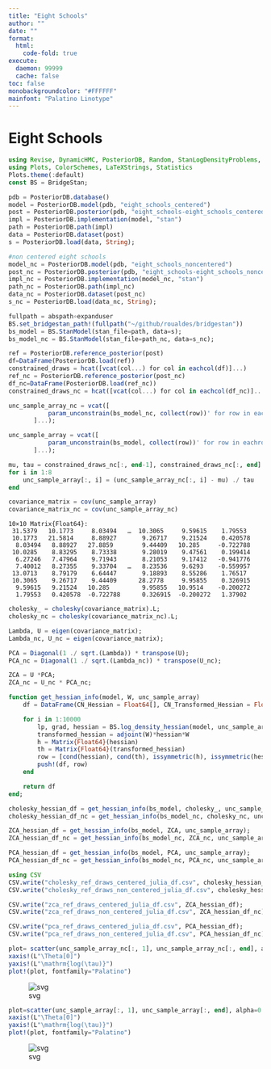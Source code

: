 ```yaml
---
title: "Eight Schools"
author: ""
date: ""
format:
  html:
    code-fold: true
execute: 
  daemon: 99999
  cache: false
toc: false
monobackgroundcolor: "#FFFFFF"
mainfont: "Palatino Linotype"
---
```


# Eight Schools


```julia
using Revise, DynamicHMC, PosteriorDB, Random, StanLogDensityProblems, JSON, BridgeStan, DataFrames, LinearAlgebra, StatsBase, Distributions
using Plots, ColorSchemes, LaTeXStrings, Statistics
Plots.theme(:default)
const BS = BridgeStan;
```


```julia
pdb = PosteriorDB.database()
model = PosteriorDB.model(pdb, "eight_schools_centered")
post = PosteriorDB.posterior(pdb, "eight_schools-eight_schools_centered")
impl = PosteriorDB.implementation(model, "stan")
path = PosteriorDB.path(impl)
data = PosteriorDB.dataset(post)
s = PosteriorDB.load(data, String);

#non centered eight schools
model_nc = PosteriorDB.model(pdb, "eight_schools_noncentered")
post_nc = PosteriorDB.posterior(pdb, "eight_schools-eight_schools_noncentered")
impl_nc = PosteriorDB.implementation(model_nc, "stan")
path_nc = PosteriorDB.path(impl_nc)
data_nc = PosteriorDB.dataset(post_nc)
s_nc = PosteriorDB.load(data_nc, String);
```


```julia
fullpath = abspath∘expanduser
BS.set_bridgestan_path!(fullpath("~/github/roualdes/bridgestan"))
bs_model = BS.StanModel(stan_file=path, data=s);
bs_model_nc = BS.StanModel(stan_file=path_nc, data=s_nc);
```


```julia
ref = PosteriorDB.reference_posterior(post)
df=DataFrame(PosteriorDB.load(ref))
constrained_draws = hcat([vcat(col...) for col in eachcol(df)]...)
ref_nc = PosteriorDB.reference_posterior(post_nc)
df_nc=DataFrame(PosteriorDB.load(ref_nc))
constrained_draws_nc = hcat([vcat(col...) for col in eachcol(df_nc)]...);
```


```julia
unc_sample_array_nc = vcat([
           param_unconstrain(bs_model_nc, collect(row))' for row in eachrow(constrained_draws_nc)
       ]...);

unc_sample_array = vcat([
           param_unconstrain(bs_model, collect(row))' for row in eachrow(constrained_draws)
       ]...);

mu, tau = constrained_draws_nc[:, end-1], constrained_draws_nc[:, end]
for i in 1:8
    unc_sample_array[:, i] = (unc_sample_array_nc[:, i] - mu) ./ tau
end
```


```julia
covariance_matrix = cov(unc_sample_array)
covariance_matrix_nc = cov(unc_sample_array_nc)
```




    10×10 Matrix{Float64}:
     31.5379   10.1773     8.03494   …  10.3065     9.59615    1.79553
     10.1773   21.5814     8.88927       9.26717    9.21524    0.420578
      8.03494   8.88927   27.8859        9.44409   10.285     -0.722788
     10.0285    8.83295    8.73338       9.28019    9.47561    0.199414
      6.27246   7.47964    9.71943       8.21053    9.17412   -0.941776
      7.40012   8.27355    9.33704   …   8.23536    9.6293    -0.559957
     13.0713    8.79179    6.64447       9.18893    8.55286    1.76517
     10.3065    9.26717    9.44409      28.2778     9.95855    0.326915
      9.59615   9.21524   10.285         9.95855   10.9514    -0.200272
      1.79553   0.420578  -0.722788      0.326915  -0.200272   1.37902




```julia
cholesky_ = cholesky(covariance_matrix).L;
cholesky_nc = cholesky(covariance_matrix_nc).L;
```


```julia
Lambda, U = eigen(covariance_matrix);
Lambda_nc, U_nc = eigen(covariance_matrix);
```


```julia
PCA = Diagonal(1 ./ sqrt.(Lambda)) * transpose(U);
PCA_nc = Diagonal(1 ./ sqrt.(Lambda_nc)) * transpose(U_nc);
```


```julia
ZCA = U *PCA;
ZCA_nc = U_nc * PCA_nc;
```


```julia
function get_hessian_info(model, W, unc_sample_array)
    df = DataFrame(CN_Hessian = Float64[], CN_Transformed_Hessian = Float64[], symmetric_hessian = Bool[], symmetric_transformed_hessian = Bool[], positive_definite_hessian = Bool[], positive_definite_transformed_hessian = Bool[])

    for i in 1:10000
        lp, grad, hessian = BS.log_density_hessian(model, unc_sample_array[i, :] );
        transformed_hessian = adjoint(W)*hessian*W
        h = Matrix{Float64}(hessian)
        th = Matrix{Float64}(transformed_hessian)
        row = [cond(hessian), cond(th), issymmetric(h), issymmetric(hessian), isposdef(-hessian), isposdef(-transformed_hessian)]
        push!(df, row)
    end

    return df
end;
```


```julia
cholesky_hessian_df = get_hessian_info(bs_model, cholesky_, unc_sample_array);
cholesky_hessian_df_nc = get_hessian_info(bs_model_nc, cholesky_nc, unc_sample_array_nc);
```


```julia
ZCA_hessian_df = get_hessian_info(bs_model, ZCA, unc_sample_array);
ZCA_hessian_df_nc = get_hessian_info(bs_model_nc, ZCA_nc, unc_sample_array_nc);
```


```julia
PCA_hessian_df = get_hessian_info(bs_model, PCA, unc_sample_array);
PCA_hessian_df_nc = get_hessian_info(bs_model_nc, PCA_nc, unc_sample_array_nc);
```


```julia
using CSV
CSV.write("cholesky_ref_draws_centered_julia_df.csv", cholesky_hessian_df);
CSV.write("cholesky_ref_draws_non_centered_julia_df.csv", cholesky_hessian_df_nc);

CSV.write("zca_ref_draws_centered_julia_df.csv", ZCA_hessian_df);
CSV.write("zca_ref_draws_non_centered_julia_df.csv", ZCA_hessian_df_nc);

CSV.write("pca_ref_draws_centered_julia_df.csv", PCA_hessian_df);
CSV.write("pca_ref_draws_non_centered_julia_df.csv", PCA_hessian_df_nc);
```


```julia
plot= scatter(unc_sample_array_nc[:, 1], unc_sample_array_nc[:, end], alpha=0.1, label="Non Centered")
xaxis!(L"\Theta[0]")
yaxis!(L"\mathrm{log(\tau)}")
plot!(plot, fontfamily="Palatino")
```




    
![svg](output_16_0.svg)
    




```julia
plot=scatter(unc_sample_array[:, 1], unc_sample_array[:, end], alpha=0.1, label="Centered")
xaxis!(L"\Theta[0]")
yaxis!(L"\mathrm{log(\tau)}")
plot!(plot, fontfamily="Palatino")
```




    
![svg](output_17_0.svg)
    




```julia

```
